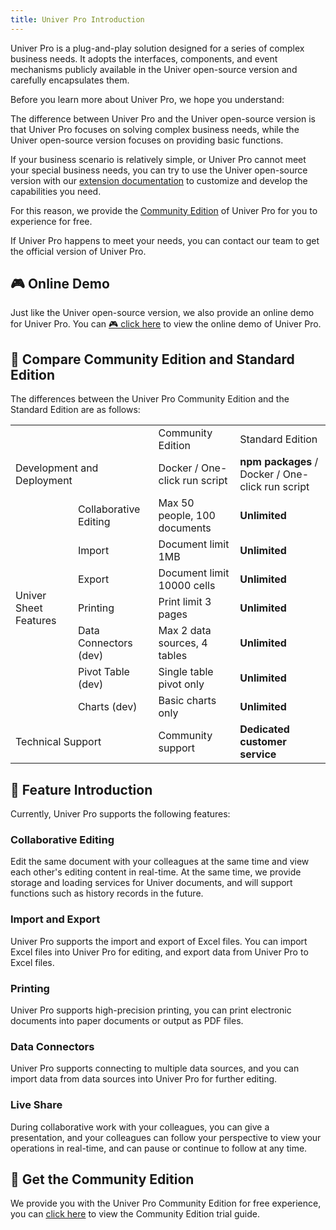 ```yaml
---
title: Univer Pro Introduction
---
```


Univer Pro is a plug-and-play solution designed for a series of complex business needs. It adopts the interfaces, components, and event mechanisms publicly available in the Univer open-source version and carefully encapsulates them.

Before you learn more about Univer Pro, we hope you understand:

The difference between Univer Pro and the Univer open-source version is that Univer Pro focuses on solving complex business needs, while the Univer open-source version focuses on providing basic functions.

If your business scenario is relatively simple, or Univer Pro cannot meet your special business needs, you can try to use the Univer open-source version with our [extension documentation](/guides/customization) to customize and develop the capabilities you need.

For this reason, we provide the [Community Edition](/pro/enterprises/community-edition) of Univer Pro for you to experience for free.

If Univer Pro happens to meet your needs, you can contact our team to get the official version of Univer Pro.

## 🎮 Online Demo

Just like the Univer open-source version, we also provide an online demo for Univer Pro. You can [🎮 click here](/pro-examples/) to view the online demo of Univer Pro.

## 🎁 Compare Community Edition and Standard Edition

The differences between the Univer Pro Community Edition and the Standard Edition are as follows:

<table>
  <tr>
    <td colspan="2">&nbsp;</td>
    <td>Community Edition</td>
    <td>Standard Edition</td>
  </tr>
  <tr>
    <td colspan="2">Development and Deployment</td>
    <td>Docker / One-click run script</td>
    <td><strong>npm packages</strong> / Docker / One-click run script</td>
  </tr>
  <tr>
    <td rowspan="7">Univer Sheet Features</td>
    <td>Collaborative Editing</td>
    <td>Max 50 people, 100 documents</td>
    <td><strong>Unlimited</strong></td>
  </tr>
  <tr>
    <td>Import</td>
    <td>Document limit 1MB</td>
    <td><strong>Unlimited</strong></td>
  </tr>
  <tr>
    <td>Export</td>
    <td>Document limit 10000 cells</td>
    <td><strong>Unlimited</strong></td>
  </tr>
  <tr>
    <td>Printing</td>
    <td>Print limit 3 pages</td>
    <td><strong>Unlimited</strong></td>
  </tr>
  <tr>
    <td>Data Connectors (dev)</td>
    <td>Max 2 data sources, 4 tables</td>
    <td><strong>Unlimited</strong></td>
  </tr>
  <tr>
    <td>Pivot Table (dev)</td>
    <td>Single table pivot only</td>
    <td><strong>Unlimited</strong></td>
  </tr>
  <tr>
    <td>Charts (dev)</td>
    <td>Basic charts only</td>
    <td><strong>Unlimited</strong></td>
  </tr>
  <tr>
    <td colspan="2">Technical Support</td>
    <td>Community support</td>
    <td><strong>Dedicated customer service</strong></td>
  </tr>
</table>

## 🌟 Feature Introduction

Currently, Univer Pro supports the following features:

### Collaborative Editing

Edit the same document with your colleagues at the same time and view each other's editing content in real-time. At the same time, we provide storage and loading services for Univer documents, and will support functions such as history records in the future.

### Import and Export

Univer Pro supports the import and export of Excel files. You can import Excel files into Univer Pro for editing, and export data from Univer Pro to Excel files.

### Printing

Univer Pro supports high-precision printing, you can print electronic documents into paper documents or output as PDF files.

### Data Connectors

Univer Pro supports connecting to multiple data sources, and you can import data from data sources into Univer Pro for further editing.

### Live Share

During collaborative work with your colleagues, you can give a presentation, and your colleagues can follow your perspective to view your operations in real-time, and can pause or continue to follow at any time.

## 🍺 Get the Community Edition

We provide you with the Univer Pro Community Edition for free experience, you can [click here](/pro/enterprises/community-edition) to view the Community Edition trial guide.

